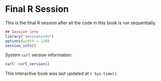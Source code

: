 # Final R Session {-}

This is the final R session after all the code in this book is run sequentially.

```r
## Session info
library("sessioninfo")
options(width = 120)
session_info()
```

System `curl` version information:

```r
curl::curl_version()
```


This interactive book was last updated at `r Sys.time()`.

